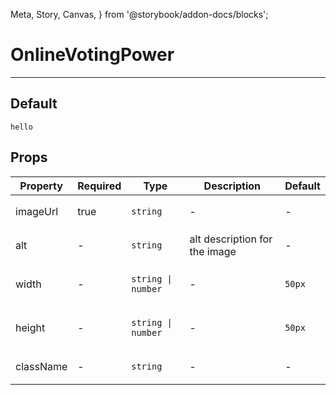   Meta, Story, Canvas,
} from '@storybook/addon-docs/blocks';

<Meta title="OnlineVotingPower" component={OnlineVotingPower} />

# OnlineVotingPower
---
## Default
<Canvas>
  <Story name="Default">
    <OnlineVotingPower
      data={data}
    />
  </Story>
</Canvas>

```
hello
```
## Props
<table>
<thead>
  <tr>
    <th>Property</th>
    <th>Required</th>
    <th>Type</th>
    <th>Description</th>
    <th>Default</th>
  </tr>
  </thead>
<tbody>
  <tr>
    <td>imageUrl</td>
    <td>true</td>
    <td>

`string`

  </td>
    <td>-</td>
    <td>-</td>
  </tr>

  <tr>
    <td>alt</td>
    <td>-</td>
    <td>

`string`

  </td>
    <td>alt description for the image</td>
    <td>-</td>
  </tr>

  <tr>
    <td>width</td>
    <td>-</td>
    <td>

`string | number`

  </td>
    <td>-</td>
      <td>

`50px`

  </td>
  </tr>

  <tr>
    <td>height</td>
    <td>-</td>
    <td>

`string | number`

  </td>
    <td>-</td>
      <td>

`50px`

  </td>
  </tr>

  <tr>
    <td>className</td>
    <td>-</td>
    <td>

`string`

  </td>
    <td>-</td>
    <td>-</td>
  </tr>
  </tbody>
</table>
<br/>

